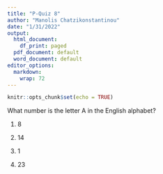 ```yaml
---
title: "P-Quiz 8"
author: "Manolis Chatzikonstantinou"
date: "1/31/2022"
output:
  html_document:
    df_print: paged
  pdf_document: default
  word_document: default
editor_options: 
  markdown: 
    wrap: 72
---
```


```r
knitr::opts_chunk$set(echo = TRUE)
```

What number is the letter A in the English alphabet?

1.  8

2.  14

3.  1

4.  23

